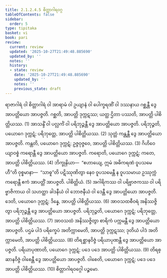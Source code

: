 ```yaml
---
title: 2.1.2.4.5 စိတ္တာဂါရဝဂ္ဂ
tableOfContents: false
sidebar:
  order: 5
type: tipitaka
basket: vi
book: pari
review:
  current: review
  updated: '2025-10-27T21:49:48.885690'
  updated_by: ''
  notes: ''
  history:
  - state: review
    date: '2025-10-27T21:49:48.885690'
    updated_by: ''
    notes: ''
    previous_state: draft
---
```



<ReviewStatus review={frontmatter.review} showDetails={true} />

<HypothesisAnnotation frontmatter={frontmatter} />

<DynamicBreadcrumb />

<Division number="235" book="pari" e="ch" v="5" p="135">

<Paragraph number="921" book="pari">
ရာဇာဂါရံ ဝါ စိတ္တာဂါရံ ဝါ အာရာမံ ဝါ ဥယျာနံ ဝါ ပေါက္ခရဏိံ ဝါ ဒဿနာယ ဂစ္ဆန္တီ ဒွေ အာပတ္တိယော အာပဇ္ဇတိ. ဂစ္ဆတိ, အာပတ္တိ ဒုက္ကဋဿ; ယတ္ထ ဌိတာ ပဿတိ, အာပတ္တိ ပါစိတ္တိယဿ. (1)
</Paragraph>

<Paragraph number="922" book="pari">
အာသန္ဒိံ ဝါ ပလ္လင်္ကံ ဝါ ပရိဘုဉ္ဇန္တီ ဒွေ အာပတ္တိယော အာပဇ္ဇတိ. ပရိဘုဉ္ဇတိ, ပယောဂေ ဒုက္ကဋံ; ပရိဘုတ္တေ, အာပတ္တိ ပါစိတ္တိယဿ. (2)
</Paragraph>

<Paragraph number="923" book="pari">
သုတ္တံ ကန္တန္တီ ဒွေ အာပတ္တိယော အာပဇ္ဇတိ. ကန္တတိ, ပယောဂေ ဒုက္ကဋံ; ဥဇ္ဇဝုဇ္ဇဝေ, အာပတ္တိ ပါစိတ္တိယဿ. (3)
</Paragraph>

<Paragraph number="924" book="pari">
ဂိဟိဝေယျာဝစ္စံ ကရောန္တီ ဒွေ အာပတ္တိယော အာပဇ္ဇတိ. ကရောတိ, ပယောဂေ ဒုက္ကဋံ; ကတေ, အာပတ္တိ ပါစိတ္တိယဿ. (4)
</Paragraph>

<Paragraph number="925" book="pari">
ဘိက္ခုနိယာ—  “ဧဟာယျေ, ဣမံ အဓိကရဏံ ဝူပသမေဟီ”တိ ဝုစ္စမာနာ—  “သာဓူ”တိ ပဋိဿုဏိတွာ နေဝ ဝူပသမေန္တီ န ဝူပသမာယ ဥဿုက္ကံ ကရောန္တီ ဧကံ အာပတ္တိံ အာပဇ္ဇတိ. ပါစိတ္တိယံ. (5)
</Paragraph>

<Paragraph number="926" book="pari">
အဂါရိကဿ ဝါ ပရိဗ္ဗာဇကဿ ဝါ ပရိဗ္ဗာဇိကာယ ဝါ သဟတ္ထာ ခါဒနီယံ ဝါ ဘောဇနီယံ ဝါ ဒေန္တီ ဒွေ အာပတ္တိယော အာပဇ္ဇတိ. ဒေတိ, ပယောဂေ ဒုက္ကဋံ; ဒိန္နေ, အာပတ္တိ ပါစိတ္တိယဿ. (6)
</Paragraph>

<Paragraph number="927" book="pari">
အာဝသထစီဝရံ အနိဿဇ္ဇိတွာ ပရိဘုဉ္ဇန္တီ ဒွေ အာပတ္တိယော အာပဇ္ဇတိ. ပရိဘုဉ္ဇတိ, ပယောဂေ ဒုက္ကဋံ; ပရိဘုတ္တေ, အာပတ္တိ ပါစိတ္တိယဿ. (7)
</Paragraph>

<Paragraph number="928" book="pari">
အာဝသထံ အနိဿဇ္ဇိတွာ စာရိကံ ပက္ကမန္တီ ဒွေ အာပတ္တိယော အာပဇ္ဇတိ. ပဌမံ ပါဒံ ပရိက္ခေပံ အတိက္ကာမေတိ, အာပတ္တိ ဒုက္ကဋဿ; ဒုတိယံ ပါဒံ အတိက္ကာမေတိ, အာပတ္တိ ပါစိတ္တိယဿ. (8)
</Paragraph>

<Paragraph number="929" book="pari">
တိရစ္ဆာနဝိဇ္ဇံ ပရိယာပုဏန္တီ ဒွေ အာပတ္တိယော အာပဇ္ဇတိ. ပရိယာပုဏာတိ, ပယောဂေ ဒုက္ကဋံ; ပဒေ ပဒေ အာပတ္တိ ပါစိတ္တိယဿ. (9)
</Paragraph>

<Paragraph number="930" book="pari">
တိရစ္ဆာနဝိဇ္ဇံ ဝါစေန္တီ ဒွေ အာပတ္တိယော အာပဇ္ဇတိ. ဝါစေတိ, ပယောဂေ ဒုက္ကဋံ; ပဒေ ပဒေ အာပတ္တိ ပါစိတ္တိယဿ. (10)

</Paragraph>
</Division>

<Paragraph number="931" type="center" book="pari">
စိတ္တာဂါရဝဂ္ဂေါ ပဉ္စမော.
</Paragraph>